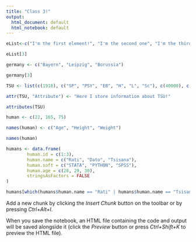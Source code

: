 ```yaml
---
title: "Class 3!"
output:
  html_document: default
  html_notebook: default
---
```


```r
eList<-c("I'm the first element!", "I'm the second one", "I'm the third one")

eList[3]

germany <- c("Bayern", "Leipzig", "Borussia")

germany[3]

TSU <- list(c(1918), c("SP", "PSY", "EB", "H", "L", "Sc"), c(40000), c("1st", "9th", "Maglivi"))

attr(TSU, "Attribute") <- "Here I store information about TSU!"

attributes(TSU)

human <- c(22, 165, 75)

names(human) <- c("Age", "Height", "Weight")

names(human)

humans <- data.frame(
		human.id = c(1:3),
		human.name = c("Rati", "Dato", "Tsisana"),
		human.soft = c("STATA", "PYTHON", "SPSS"),
		human.age = c(28, 29, 30),
		stringsAsFactors = FALSE
)

humans[which(humans$human.name == "Rati" | humans$human.name == "Tsisana"), ]

```

Add a new chunk by clicking the *Insert Chunk* button on the toolbar or by pressing *Ctrl+Alt+I*.

When you save the notebook, an HTML file containing the code and output will be saved alongside it (click the *Preview* button or press *Ctrl+Shift+K* to preview the HTML file).
